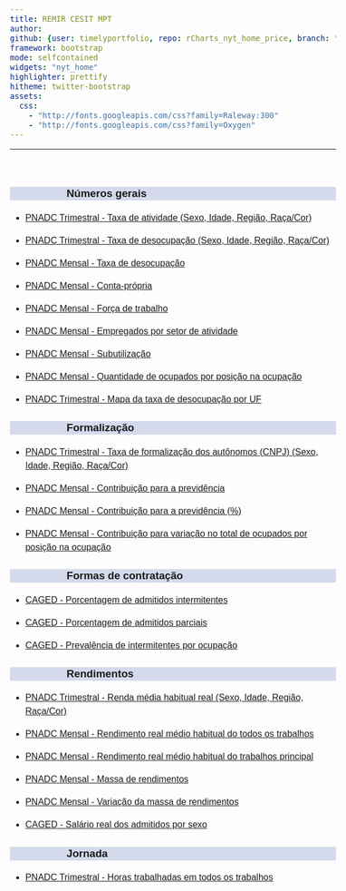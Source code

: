 ```yaml
---
title: REMIR CESIT MPT
author: 
github: {user: timelyportfolio, repo: rCharts_nyt_home_price, branch: "gh-pages"}
framework: bootstrap
mode: selfcontained
widgets: "nyt_home"
highlighter: prettify
hitheme: twitter-bootstrap
assets:
  css:
    - "http://fonts.googleapis.com/css?family=Raleway:300"
    - "http://fonts.googleapis.com/css?family=Oxygen"
---
```


<style>
body{
  font-family: 'Oxygen', sans-serif;
  font-size: 16px;
  line-height: 24px;
}

h1,h2,h3,h4 {
  font-family: 'Raleway', sans-serif;
}

.container { width: 1000px; }
h3 {
  background-color: #D4DAEC;
  text-indent: 100px; 
}
h4 {
  text-indent: 100px;
}

g-table-intro h4 {
  text-indent: 0px;
}
</style>




---
<br/>

### Números gerais
  
  * <a href="https://arthurwelle.github.io/REMIR/PNADCT_Tx_Atividade.html"> PNADC Trimestral - Taxa de atividade (Sexo, Idade, Região, Raça/Cor) </a> 
  
  * <a href="https://arthurwelle.github.io/REMIR/PNADCT_TxDesocup.html"> PNADC Trimestral - Taxa de desocupação (Sexo, Idade, Região, Raça/Cor) </a>
  
  * <a href="https://arthurwelle.github.io/REMIR/PNADCMensal_TaxadeDesocupacao.html"> PNADC Mensal - Taxa de desocupação </a>
  
  * <a href="https://arthurwelle.github.io/REMIR/PNADCMensal_Conta_Propria.html"> PNADC Mensal - Conta-própria </a>
  
  * <a href="https://arthurwelle.github.io/REMIR/PNADCMensal_CondicaodeAtividade.html"> PNADC Mensal - Força de trabalho </a>
  
  * <a href="https://arthurwelle.github.io/REMIR/PNADCMensal_Grupamento_Atividades.html"> PNADC Mensal - Empregados por setor de atividade </a>
  
  * <a href="https://arthurwelle.github.io/REMIR/PNADCT_Subutilizacao.html"> PNADC Mensal - Subutilização </a>
  
  * <a href="https://arthurwelle.github.io/REMIR/PNADCMensal_Posicao_Ocupacao1.html"> PNADC Mensal - Quantidade de ocupados por posição na ocupação </a>

  * <a href="https://arthurwelle.github.io/REMIR/PNADC_MapaDesempregoUF.html"> PNADC Trimestral - Mapa da taxa de desocupação por UF </a>
  
  

### Formalização

  * <a href="https://arthurwelle.github.io/REMIR/PNADCT_Tx_AutonomoComCNPJ.html"> PNADC Trimestral - Taxa de formalização dos autônomos (CNPJ) (Sexo, Idade, Região, Raça/Cor) </a> 

  * <a href="https://arthurwelle.github.io/REMIR/PNADCMensal_Contribuintes.html"> PNADC Mensal - Contribuição para a previdência </a>

  * <a href="https://arthurwelle.github.io/REMIR/PNADCMensal_Percentual_Contribuintes.html"> PNADC Mensal - Contribuição para a previdência (%) </a>
  
  * <a href="https://arthurwelle.github.io/REMIR/PNADCMensal_ContribuicaoVariacaoPosOcup.html"> PNADC Mensal - Contribuição para variação no total de ocupados por posição na ocupação </a>



### Formas de contratação

  * <a href="https://arthurwelle.github.io/REMIR/Caged_Adm_Intermitentes.html"> CAGED - Porcentagem de admitidos intermitentes </a> 
  
  * <a href="https://arthurwelle.github.io/REMIR/Caged_Adm_Parciais.html"> CAGED - Porcentagem de admitidos parciais </a> 

  * <a href="https://arthurwelle.github.io/REMIR/Caged_Adm_Intermitentes_Ocupacao.html"> CAGED - Prevalência de intermitentes por ocupação </a> 






### Rendimentos

  * <a href="https://arthurwelle.github.io/REMIR/PNADCT_RendaMedia.html"> PNADC Trimestral - Renda média habitual real (Sexo, Idade, Região, Raça/Cor) </a> 
  
  * <a href="https://arthurwelle.github.io/REMIR/PNADCMensal_RendaMedia_TodosOsTrabalhos.html"> PNADC Mensal - Rendimento real médio habitual do todos os trabalhos </a>
  
  * <a href="https://arthurwelle.github.io/REMIR/PNADCMensal_RendaMedia_TrabalhoPrincipal.html"> PNADC Mensal - Rendimento real médio habitual do trabalhos principal </a>
    
  * <a href="https://arthurwelle.github.io/REMIR/PNADCMensal_Massa_Rendimento.html"> PNADC Mensal - Massa de rendimentos </a>
  
  * <a href="https://arthurwelle.github.io/REMIR/PNADCMensal_Variacao_Massa_Rendimentos.html"> PNADC Mensal - Variação da massa de rendimentos </a>
  
  * <a href="https://arthurwelle.github.io/REMIR/Caged_SalAdmDesl_Sexo.html"> CAGED - Salário real dos admitidos por sexo </a>
  
  
  
  
  
### Jornada
  
  * <a href="https://arthurwelle.github.io/REMIR/PNADC_HorasTrab.html"> PNADC Trimestral - Horas trabalhadas em todos os trabalhos </a> 
  
  
 
  

  
  <br/>
  <br/>
  <br/>
  